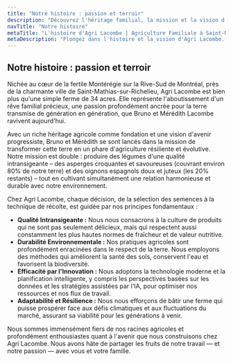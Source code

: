 ```yaml
---
title: "Notre histoire : passion et terroir"
description: "Découvrez l'héritage familial, la mission et la vision d'Agri Lacombe, une ferme moderne ancrée dans la tradition."
navTitle: "Notre histoire"
metaTitle: "L'histoire d'Agri Lacombe | Agriculture Familiale à Saint-Mathias-sur-Richelieu, QC"
metaDescription: "Plongez dans l'histoire et la vision d'Agri Lacombe. Découvrez comment Bruno et Mérédith Lacombe allient héritage agricole et pratiques agricoles modernes et durables."
---
```


## Notre histoire : passion et terroir

Nichée au cœur de la fertile Montérégie sur la Rive-Sud de Montréal, près de la charmante ville de Saint-Mathias-sur-Richelieu, Agri Lacombe est bien plus qu'une simple ferme de 34 acres. Elle représente l'aboutissement d'un rêve familial précieux, une passion profondément ancrée pour la terre transmise de génération en génération, que Bruno et Mérédith Lacombe ravivent aujourd'hui.

Avec un riche héritage agricole comme fondation et une vision d'avenir progressiste, Bruno et Mérédith se sont lancés dans la mission de transformer cette terre en un phare d'agriculture résiliente et évolutive. Notre mission est double : produire des légumes d'une qualité intransigeante – des asperges croquantes et savoureuses (couvrant environ 80% de notre terre) et des oignons espagnols doux et juteux (les 20% restants) – tout en cultivant simultanément une relation harmonieuse et durable avec notre environnement.

Chez Agri Lacombe, chaque décision, de la sélection des semences à la technique de récolte, est guidée par nos principes fondamentaux :
*   **Qualité Intransigeante :** Nous nous consacrons à la culture de produits qui ne sont pas seulement délicieux, mais qui respectent aussi constamment les plus hautes normes de fraîcheur et de valeur nutritive.
*   **Durabilité Environnementale :** Nos pratiques agricoles sont profondément enracinées dans le respect de la terre. Nous employons des méthodes qui améliorent la santé des sols, conservent l'eau et favorisent la biodiversité.
*   **Efficacité par l'Innovation :** Nous adoptons la technologie moderne et la planification intelligente, y compris les perspectives basées sur les données et les stratégies assistées par l'IA, pour optimiser nos ressources et nos flux de travail.
*   **Adaptabilité et Résilience :** Nous nous efforçons de bâtir une ferme qui puisse prospérer face aux défis climatiques et aux fluctuations du marché, assurant sa viabilité pour les générations à venir.

Nous sommes immensément fiers de nos racines agricoles et profondément enthousiastes quant à l'avenir que nous construisons chez Agri Lacombe. Nous avons hâte de partager les fruits de notre travail — et notre passion — avec vous et votre famille.